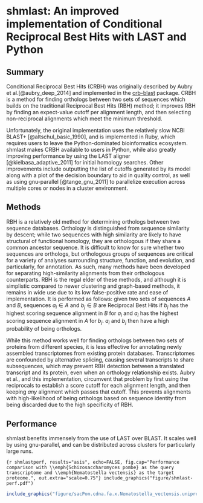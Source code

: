 # shmlast: An improved implementation of Conditional Reciprocal Best Hits with LAST and Python {#ref-shmlast}

\chaptermark {shmlast}

## Summary

Conditional Reciprocal Best Hits (CRBH) was originally described by Aubry et al.[@aubry_deep_2014] and
implemented in the [crb-blast](https://github.com/cboursnell/crb-blast) package. CRBH is a method
for finding orthologs between two sets of sequences which builds 
on the traditional Reciprocal Best Hits (RBH) method; it improves RBH by
finding an expect-value cutoff per alignment length, and then selecting non-reciprocal 
alignments which meet the minimum threshold.

Unfortunately, the original implementation uses the relatively slow NCBI BLAST+ 
[@altschul_basic_1990], and is implemented in Ruby, which requires users to leave 
the Python-dominated bioinformatics ecosystem. shmlast makes CRBH available to users in Python, while also greatly improving
performance by using the LAST aligner [@kielbasa_adaptive_2011] for initial homology searches.
Other improvements include outputting the list of cutoffs generated by its model along with a plot
of the decision boundary to aid in quality control, as well as using gnu-parallel [@tange_gnu_2011]
to parallelize execution across multiple cores or nodes in a cluster environment.

## Methods

RBH is a relatively old method for determining orthologs between two sequence databases. Orthology
is distinguished from sequence similarity by descent; while two sequences with high similarity are
likely to have structural of functional homology, they are orthologous if they
share a common ancestor sequence. It is difficult to know for sure whether two sequences are
orthologs, but orthologous groups of sequences are critical for a variety of analyses surrounding
structure, function, and evolution, and particularly, for annotation. As such, many methods have 
been developed for separating high-similarity alignments from their orthologous counterparts. RBH is the regal elder of these
methods, and although it is simplistic compared to newer clustering and graph-based methods, it
remains in wide use due to its low false-positive rate and ease of implementation. It is performed
as follows: given two sets of sequences $A$ and $B$, sequences $a_i \in A$ and $b_j \in B$ are
Reciprocal Best Hits if $b_j$ has the highest scoring sequence alignment in $B$ for $a_i$ and $a_i$
has the highest scoring sequence alignment in $A$ for $b_j$. $a_i$ and $b_j$ then have a high
probability of being orthologs.

While this method works well for finding orthologs between two sets of proteins from different
species, it is less effective for annotating newly assembled transcriptomes from existing protein databases.
Transcriptomes are confounded by alternative splicing, causing several transcripts to share
subsequences, which may prevent RBH detection between a translated transcript and its protein, even
when an orthology relationship exists. Aubry et al., and this implementation, circumvent that
problem by first using the reciprocals to establish a score cutoff for each alignment length, and
then keeping *any* alignment which passes that cutoff. This prevents alignments with
high-likelihood of being orthologs based on sequence identity from being discarded due to the high
specificity of RBH.

## Performance

shmlast benefits immensely from the use of LAST over BLAST. It scales well by using gnu-parallel,
and can be distributed across clusters for particularly large runs.

```{r shmlastperf, results="asis", echo=FALSE, fig.cap="Performance comparison with \\emph{Schizosaccharomyces pombe} as the query transcriptome and \\emph{Nematostella vectensis} as the target proteome.", out.extra="scale=0.75"}
include_graphics("figure/shmlast-perf.pdf")
```

```r
include_graphics("figure/sacPom.cdna.fa.x.Nematostella_vectensis.uniprot.pep.fa.crbl.model.plot.pdf")
```
